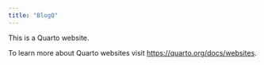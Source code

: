 ```yaml
---
title: "BlogQ"
---
```


This is a Quarto website.

To learn more about Quarto websites visit <https://quarto.org/docs/websites>.
